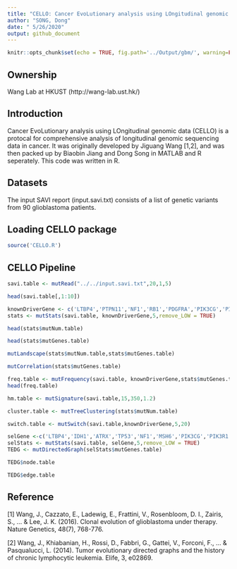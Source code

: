 ```yaml
---
title: "CELLO: Cancer EvoLutionary analysis using LOngitudinal genomic data"
author: "SONG, Dong"
date: " 5/26/2020"
output: github_document
---
```


```r
knitr::opts_chunk$set(echo = TRUE, fig.path='../Output/gbm/', warning=FALSE, message=FALSE)
```

## Ownership
Wang Lab at HKUST (http://wang-lab.ust.hk/)

## Introduction
Cancer EvoLutionary analysis using LOngitudinal genomic data (CELLO) is a protocal for comprehensive analysis of longitudinal genomic sequencing data in cancer. It was originally developed by Jiguang Wang [1,2], and was then packed up by Biaobin Jiang and Dong Song in MATLAB and R seperately. This code was written in R.

## Datasets
The input SAVI report (input.savi.txt) consists of a list of genetic variants from 90 glioblastoma patients.

## Loading CELLO package
```r
source('CELLO.R')
```

## CELLO Pipeline
```r
savi.table <- mutRead("../../input.savi.txt",20,1,5)
```

```r
head(savi.table[,1:10])
```


```r
knownDriverGene <- c('LTBP4','PTPN11','NF1','RB1','PDGFRA','PIK3CG','PIK3R1','PIK3CA','PTEN','EGFR','IDH1','ATRX','TP53')
stats <- mutStats(savi.table, knownDriverGene,5,remove_LOW = TRUE)
```

```r
head(stats$mutNum.table)
```

```r
head(stats$mutGenes.table)
```

```r
mutLandscape(stats$mutNum.table,stats$mutGenes.table)
```

```r
mutCorrelation(stats$mutGenes.table)
```

```r
freq.table <- mutFrequency(savi.table, knownDriverGene,stats$mutGenes.table,5)
head(freq.table)
```

```r
hm.table <- mutSignature(savi.table,15,350,1.2)
```

```r
cluster.table <- mutTreeClustering(stats$mutNum.table)
```

```r
switch.table <- mutSwitch(savi.table,knownDriverGene,5,20)
```


```r
selGene <-c('LTBP4','IDH1','ATRX','TP53','NF1','MSH6','PIK3CG','PIK3R1','PIK3CA','PTEN','EGFR')
selStats <- mutStats(savi.table, selGene,5,remove_LOW = TRUE)
TEDG <- mutDirectedGraph(selStats$mutGenes.table)
```
 
```r
TEDG$node.table
```
 
```r
TEDG$edge.table
```


## Reference
[1] Wang, J., Cazzato, E., Ladewig, E., Frattini, V., Rosenbloom, D. I., Zairis, S., ... & Lee, J. K. (2016). Clonal evolution of glioblastoma under therapy. Nature Genetics, 48(7), 768-776.

[2] Wang, J., Khiabanian, H., Rossi, D., Fabbri, G., Gattei, V., Forconi, F., ... & Pasqualucci, L. (2014). Tumor evolutionary directed graphs and the history of chronic lymphocytic leukemia. Elife, 3, e02869.